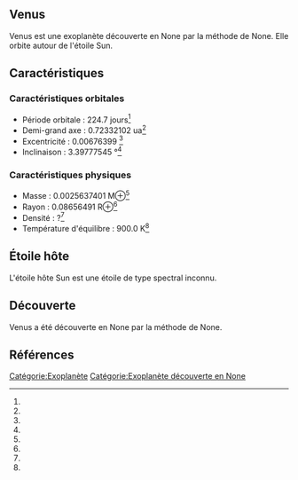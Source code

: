 == Venus ==

{{Infobox Exoplanète
| nom = Venus
| image = 
| légende = 
| étoile = Sun
| constellation = 
| ascension_droite = 
| déclinaison = 
| distance = ?
| type_spectral = ?
| masse = 0.0025637401 M⊕<ref></ref>
| rayon = 0.08656491 R⊕<ref></ref>
| densité = ?<ref></ref>
| gravité = ?<ref></ref>
| température = 900.0 K<ref></ref>
| période = 224.7 j<ref></ref>
| demi_grand_axe = 0.72332102 ua<ref></ref>
| excentricité = 0.00676399 <ref></ref>
| inclinaison = 3.39777545 °<ref></ref>
| méthode_découverte = ?
| date_découverte = ?
| statut = Confirmée
}}

Venus est une exoplanète découverte en None par la méthode de None. Elle orbite autour de l'étoile Sun.

== Caractéristiques ==

=== Caractéristiques orbitales ===
* Période orbitale : 224.7 jours<ref></ref>
* Demi-grand axe : 0.72332102 ua<ref></ref>
* Excentricité : 0.00676399 <ref></ref>
* Inclinaison : 3.39777545 °<ref></ref>

=== Caractéristiques physiques ===
* Masse : 0.0025637401 M⊕<ref></ref>
* Rayon : 0.08656491 R⊕<ref></ref>
* Densité : ?<ref></ref>
* Température d'équilibre : 900.0 K<ref></ref>

== Étoile hôte ==

{{Infobox Étoile
| nom = Sun
| image = 
| légende = 
| constellation = 
| ascension_droite = 
| déclinaison = 
| distance = ?
| type_spectral = ?
| magnitude_absolue = 
| magnitude_apparente = 
| masse = ?<ref></ref>
| rayon = ?<ref></ref>
| température = ?<ref></ref>
| métallicité = ?<ref></ref>
| âge = ?<ref></ref>
}}

L'étoile hôte Sun est une étoile de type spectral inconnu.

== Découverte ==

Venus a été découverte en None par la méthode de None.

== Références ==
<references />

[[Catégorie:Exoplanète]]
[[Catégorie:Exoplanète découverte en None]]
